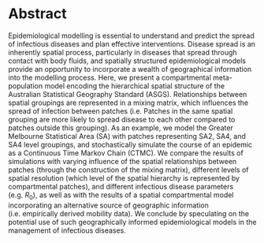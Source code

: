 # Abstract {.unnumbered}

Epidemiological modelling is essential to understand and predict the spread of infectious diseases and plan effective interventions. Disease spread is an inherently spatial process, particularly in diseases that spread through contact with body fluids, and spatially structured epidemiological models provide an opportunity to incorporate a wealth of geographical information into the modelling process. Here, we present a compartmental meta-population model encoding the hierarchical spatial structure of the Australian Statistical Geography Standard (ASGS). Relationships between spatial groupings are represented in a mixing matrix, which influences the spread of infection between patches (i.e. Patches in the same spatial grouping are more likely to spread disease to each other compared to patches outside this grouping). As an example, we model the Greater Melbourne Statistical Area (SA) with patches representing SA2, SA4, and SA4 level groupings, and stochastically simulate the course of an epidemic as a Continuous Time Markov Chain (CTMC). We compare the results of simulations with varying influence of the spatial relationships between patches (through the construction of the mixing matrix), different levels of spatial resolution (which level of the spatial hierarchy is represented by compartmental patches), and different infectious disease parameters (e.g. $R_0$), as well as with the results of a spatial compartmental model incorporating an alternative source of geographic information (i.e. empirically derived mobility data). We conclude by speculating on the potential use of such geographically informed epidemiological models in the management of infectious diseases.
